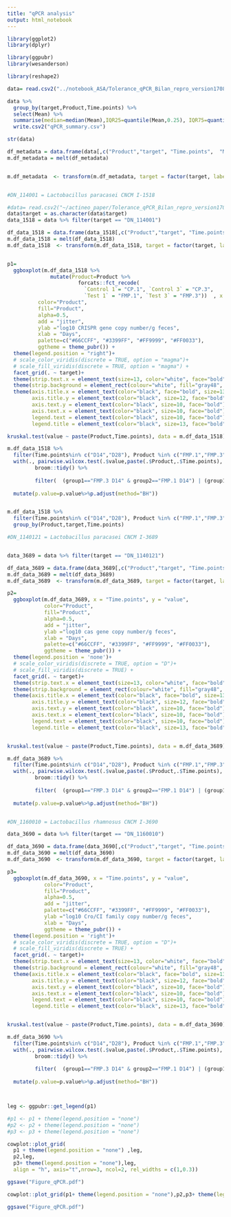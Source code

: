 ```yaml
---
title: "qPCR analysis"
output: html_notebook
---
```


```r

library(ggplot2)
library(dplyr)

library(ggpubr)
library(wesanderson)

library(reshape2)


```



```r



data= read.csv2("../notebook_ASA/Tolerance_qPCR_Bilan_repro_version170804_final_modif260419.csv")

data %>% 
  group_by(target,Product,Time.points) %>% 
  select(Mean) %>% 
  summarise(median=median(Mean),IQR25=quantile(Mean,0.25), IQR75=quantile(Mean,0.75)) %>%
  write.csv2("qPCR_summary.csv")

str(data)

df_metadata = data.frame(data[,c("Product","target", "Time.points",  "Mean")])
m.df_metadata = melt(df_metadata)


m.df_metadata  <- transform(m.df_metadata, target = factor(target, labels=c("Lactobacillus paracasei CNCM I-1518", "Lactobacillus paracasei CNCM I-3689", "Lactobacillus rhamnosus CNCM I-3690"), ordered =TRUE))



```



```r


#DN_114001 = Lactobacillus paracasei CNCM I-1518

#data= read.csv2("~/actineo_paper/Tolerance_qPCR_Bilan_repro_version170804_final_modif260419.csv")
data$target = as.character(data$target)
data_1518 = data %>% filter(target == "DN_114001")

df_data_1518 = data.frame(data_1518[,c("Product","target", "Time.points",  "Mean")])
m.df_data_1518 = melt(df_data_1518)
m.df_data_1518  <- transform(m.df_data_1518, target = factor(target, labels=c("Lactobacillus paracasei CNCM I-1518"), ordered =TRUE))


p1=
  ggboxplot(m.df_data_1518 %>% 
              mutate(Product=Product %>% 
                       forcats::fct_recode(
                         `Control 1`= "CP.1", `Control 3` = "CP.3",
                         `Test 1` = "FMP.1", `Test 3` = "FMP.3"))  , x = "Time.points", y = "value",
          color="Product",
          fill="Product",
          alpha=0.5,
          add = "jitter",
          ylab ="log10 CRISPR gene copy number/g feces",
          xlab = "Days",
          palette=c("#66CCFF", "#3399FF", "#FF9999", "#FF0033"),
          ggtheme = theme_pubr()) +
  theme(legend.position = "right")+
  # scale_color_viridis(discrete = TRUE, option = "magma")+
  # scale_fill_viridis(discrete = TRUE, option = "magma") +
  facet_grid(. ~ target)+
  theme(strip.text.x = element_text(size=13, color="white", face="bold")) +
  theme(strip.background = element_rect(colour="white", fill="gray48", linetype="solid"))+
  theme(axis.title.x = element_text(color="black", face="bold", size=13),
        axis.title.y = element_text(color="black", size=12, face="bold"),
        axis.text.y = element_text(color="black", size=10, face="bold"),
        axis.text.x = element_text(color="black", size=10, face="bold"),
        legend.text = element_text(color="black", size=10, face="bold"),
        legend.title = element_text(color="black", size=13, face="bold"))

kruskal.test(value ~ paste(Product,Time.points), data = m.df_data_1518)

m.df_data_1518 %>%
  filter(Time.points%in% c("D14","D28"), Product %in% c("FMP.1","FMP.3")) %>%
  with(., pairwise.wilcox.test(.$value,paste(.$Product,.$Time.points), data=. , p.adjust.method = "non") %>% 
         broom::tidy() %>%
         
         filter(  (group1=="FMP.3 D14" & group2=="FMP.1 D14") | (group1=="FMP.3 D28" & group2=="FMP.1 D28")  )) %>%
  
  mutate(p.value=p.value%>%p.adjust(method="BH"))


m.df_data_1518 %>%
  filter(Time.points%in% c("D14","D28"), Product %in% c("FMP.1","FMP.3")) %>%
  group_by(Product,target,Time.points)

```




```r


#DN_1140121 = Lactobacillus paracasei CNCM I-3689


data_3689 = data %>% filter(target == "DN_1140121")

df_data_3689 = data.frame(data_3689[,c("Product","target", "Time.points",  "Mean")])
m.df_data_3689 = melt(df_data_3689)
m.df_data_3689  <- transform(m.df_data_3689, target = factor(target, labels=c("Lactobacillus paracasei CNCM I-3689"), ordered =TRUE))

p2=
  ggboxplot(m.df_data_3689, x = "Time.points", y = "value",
            color="Product",
            fill="Product",
            alpha=0.5,
            add = "jitter",
            ylab ="log10 cas gene copy number/g feces",
            xlab = "Days",
            palette=c("#66CCFF", "#3399FF", "#FF9999", "#FF0033"),
            ggtheme = theme_pubr()) +
  theme(legend.position = 'none')+
  # scale_color_viridis(discrete = TRUE, option = "D")+
  # scale_fill_viridis(discrete = TRUE) +
  facet_grid(. ~ target)+
  theme(strip.text.x = element_text(size=13, color="white", face="bold")) +
  theme(strip.background = element_rect(colour="white", fill="gray48", linetype="solid"))+
  theme(axis.title.x = element_text(color="black", face="bold", size=13),
        axis.title.y = element_text(color="black", size=12, face="bold"),
        axis.text.y = element_text(color="black", size=10, face="bold"),
        axis.text.x = element_text(color="black", size=10, face="bold"),
        legend.text = element_text(color="black", size=10, face="bold"),
        legend.title = element_text(color="black", size=13, face="bold"))


kruskal.test(value ~ paste(Product,Time.points), data = m.df_data_3689)

m.df_data_3689 %>%
  filter(Time.points%in% c("D14","D28"), Product %in% c("FMP.1","FMP.3")) %>%
  with(., pairwise.wilcox.test(.$value,paste(.$Product,.$Time.points), data=. , p.adjust.method = "non") %>% 
         broom::tidy() %>%
         
         filter(  (group1=="FMP.3 D14" & group2=="FMP.1 D14") | (group1=="FMP.3 D28" & group2=="FMP.1 D28")  )) %>%
  
  mutate(p.value=p.value%>%p.adjust(method="BH"))



```



```r



#DN_1160010 = Lactobacillus rhamnosus CNCM I-3690

data_3690 = data %>% filter(target == "DN_1160010")

df_data_3690 = data.frame(data_3690[,c("Product","target", "Time.points",  "Mean")])
m.df_data_3690 = melt(df_data_3690)
m.df_data_3690  <- transform(m.df_data_3690, target = factor(target, labels=c("Lactobacillus rhamnosus CNCM I-3690"), ordered =TRUE))

p3=
  ggboxplot(m.df_data_3690, x = "Time.points", y = "value",
            color="Product",
            fill="Product",
            alpha=0.5,
            add = "jitter",
            palette=c("#66CCFF", "#3399FF", "#FF9999", "#FF0033"),
            ylab ="log10 Cro/CI family copy number/g feces",
            xlab = "Days",
            ggtheme = theme_pubr()) +
  theme(legend.position = 'right')+
  # scale_color_viridis(discrete = TRUE, option = "D")+
  # scale_fill_viridis(discrete = TRUE) +
  facet_grid(. ~ target)+
  theme(strip.text.x = element_text(size=13, color="white", face="bold")) +
  theme(strip.background = element_rect(colour="white", fill="gray48", linetype="solid"))+
  theme(axis.title.x = element_text(color="black", face="bold", size=13),
        axis.title.y = element_text(color="black", size=12, face="bold"),
        axis.text.y = element_text(color="black", size=10, face="bold"),
        axis.text.x = element_text(color="black", size=10, face="bold"),
        legend.text = element_text(color="black", size=10, face="bold"),
        legend.title = element_text(color="black", size=13, face="bold"))


kruskal.test(value ~ paste(Product,Time.points), data = m.df_data_3690)

m.df_data_3690 %>%
  filter(Time.points%in% c("D14","D28"), Product %in% c("FMP.1","FMP.3")) %>%
  with(., pairwise.wilcox.test(.$value,paste(.$Product,.$Time.points), data=. , p.adjust.method = "non") %>% 
         broom::tidy() %>%
         
         filter(  (group1=="FMP.3 D14" & group2=="FMP.1 D14") | (group1=="FMP.3 D28" & group2=="FMP.1 D28")  )) %>%
  
  mutate(p.value=p.value%>%p.adjust(method="BH"))




```






```r


leg <- ggpubr::get_legend(p1)

#p1 <- p1 + theme(legend.position = "none")
#p2 <- p2 + theme(legend.position = "none")
#p3 <- p3 + theme(legend.position = "none")

cowplot::plot_grid(
  p1 + theme(legend.position = "none") ,leg,
  p2,leg,
  p3+ theme(legend.position = "none"),leg, 
  align = "h", axis="t",nrow=3, ncol=2, rel_widths = c(1,0.3))

ggsave("Figure_qPCR.pdf")


```

```r


cowplot::plot_grid(p1+ theme(legend.position = "none"),p2,p3+ theme(legend.position = "none"), leg, align = "h", axis="t", nrow=1, ncol=4, rel_widths = c(1,1,1,0.2))

ggsave("Figure_qPCR.pdf")


```

